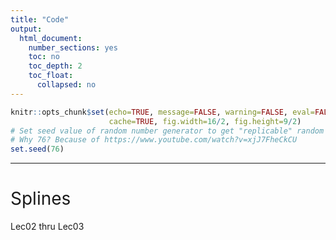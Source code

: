 ```yaml
---
title: "Code"
output:
  html_document:
    number_sections: yes
    toc: no
    toc_depth: 2
    toc_float:
      collapsed: no
---
```


```r
knitr::opts_chunk$set(echo=TRUE, message=FALSE, warning=FALSE, eval=FALSE, 
                      cache=TRUE, fig.width=16/2, fig.height=9/2)
# Set seed value of random number generator to get "replicable" random numbers.
# Why 76? Because of https://www.youtube.com/watch?v=xjJ7FheCkCU
set.seed(76)
```

<style>
h1{font-weight: 400;}
</style>




***



# Splines

Lec02 thru Lec03

<script src="https://gist.github.com/rudeboybert/bddb68671234c9616defea1e8c2e36ac.js"></script>
